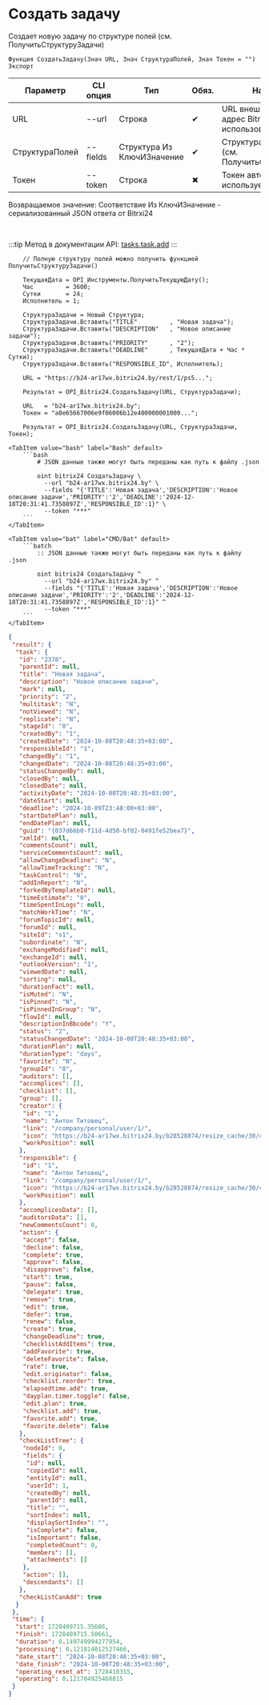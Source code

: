 ﻿---
sidebar_position: 3
---


# Создать задачу
 Создает новую задачу по структуре полей (см. ПолучитьСтруктуруЗадачи)



`Функция СоздатьЗадачу(Знач URL, Знач СтруктураПолей, Знач Токен = "") Экспорт`

  | Параметр | CLI опция | Тип | Обяз. | Назначение |
  |-|-|-|-|-|
  | URL | --url | Строка | &#x2714; | URL внешнего вебхука или адрес Bitrix24 при использовании токена |
  | СтруктураПолей | --fields | Структура Из КлючИЗначение | &#x2714; | Структура полей задачи (см. ПолучитьСтруктуруЗадачи) |
  | Токен | --token | Строка | &#x2716; | Токен авторизации, если используется не вебхук |

  
  Возвращаемое значение:   Соответствие Из КлючИЗначение - сериализованный JSON ответа от Bitrxi24

<br/>

:::tip
Метод в документации API: [tasks.task.add](https://dev.1c-bitrix.ru/rest_help/tasks/task/tasks/tasks_task_add.php)
:::
<br/>



```bsl title="Пример использования для 1С:Предприятие/OneScript"
    // Полную структуру полей можно получить функцией ПолучитьСтруктуруЗадачи()

    ТекущаяДата = OPI_Инструменты.ПолучитьТекущуюДату();
    Час         = 3600;
    Сутки       = 24;
    Исполнитель = 1;

    СтруктураЗадачи = Новый Структура;
    СтруктураЗадачи.Вставить("TITLE"         , "Новая задача");
    СтруктураЗадачи.Вставить("DESCRIPTION"   , "Новое описание задачи");
    СтруктураЗадачи.Вставить("PRIORITY"      , "2");
    СтруктураЗадачи.Вставить("DEADLINE"      , ТекущаяДата + Час * Сутки);
    СтруктураЗадачи.Вставить("RESPONSIBLE_ID", Исполнитель);

    URL = "https://b24-ar17wx.bitrix24.by/rest/1/ps5...";

    Результат = OPI_Bitrix24.СоздатьЗадачу(URL, СтруктураЗадачи);

    URL   = "b24-ar17wx.bitrix24.by";
    Токен = "a8e65667006e9f06006b12e400000001000...";

    Результат = OPI_Bitrix24.СоздатьЗадачу(URL, СтруктураЗадачи, Токен);
```
    

 <Tabs>
  
    <TabItem value="bash" label="Bash" default>
        ```bash
            # JSON данные также могут быть переданы как путь к файлу .json
            
            oint bitrix24 СоздатьЗадачу \
              --url "b24-ar17wx.bitrix24.by" \
              --fields "{'TITLE':'Новая задача','DESCRIPTION':'Новое описание задачи','PRIORITY':'2','DEADLINE':'2024-12-18T20:31:41.7358897Z','RESPONSIBLE_ID':1}" \
              --token "***"
        ```
    </TabItem>
  
    <TabItem value="bat" label="CMD/Bat" default>
        ```batch
            :: JSON данные также могут быть переданы как путь к файлу .json
            
            oint bitrix24 СоздатьЗадачу ^
              --url "b24-ar17wx.bitrix24.by" ^
              --fields "{'TITLE':'Новая задача','DESCRIPTION':'Новое описание задачи','PRIORITY':'2','DEADLINE':'2024-12-18T20:31:41.7358897Z','RESPONSIBLE_ID':1}" ^
              --token "***"
        ```
    </TabItem>
</Tabs>


```json title="Результат"
{
 "result": {
  "task": {
   "id": "2378",
   "parentId": null,
   "title": "Новая задача",
   "description": "Новое описание задачи",
   "mark": null,
   "priority": "2",
   "multitask": "N",
   "notViewed": "N",
   "replicate": "N",
   "stageId": "0",
   "createdBy": "1",
   "createdDate": "2024-10-08T20:48:35+03:00",
   "responsibleId": "1",
   "changedBy": "1",
   "changedDate": "2024-10-08T20:48:35+03:00",
   "statusChangedBy": null,
   "closedBy": null,
   "closedDate": null,
   "activityDate": "2024-10-08T20:48:35+03:00",
   "dateStart": null,
   "deadline": "2024-10-09T23:48:00+03:00",
   "startDatePlan": null,
   "endDatePlan": null,
   "guid": "{037d66b0-f11d-4d50-bf02-0491fe52bea7}",
   "xmlId": null,
   "commentsCount": null,
   "serviceCommentsCount": null,
   "allowChangeDeadline": "N",
   "allowTimeTracking": "N",
   "taskControl": "N",
   "addInReport": "N",
   "forkedByTemplateId": null,
   "timeEstimate": "0",
   "timeSpentInLogs": null,
   "matchWorkTime": "N",
   "forumTopicId": null,
   "forumId": null,
   "siteId": "s1",
   "subordinate": "N",
   "exchangeModified": null,
   "exchangeId": null,
   "outlookVersion": "1",
   "viewedDate": null,
   "sorting": null,
   "durationFact": null,
   "isMuted": "N",
   "isPinned": "N",
   "isPinnedInGroup": "N",
   "flowId": null,
   "descriptionInBbcode": "Y",
   "status": "2",
   "statusChangedDate": "2024-10-08T20:48:35+03:00",
   "durationPlan": null,
   "durationType": "days",
   "favorite": "N",
   "groupId": "0",
   "auditors": [],
   "accomplices": [],
   "checklist": [],
   "group": [],
   "creator": {
    "id": "1",
    "name": "Антон Титовец",
    "link": "/company/personal/user/1/",
    "icon": "https://b24-ar17wx.bitrix24.by/b28528874/resize_cache/30/c0120a8d7c10d63c83e32398d1ec4d9e/main/d7e/d7e99cf556e4ab676463dae2c00ddfbb/a7e0af6899300e3c684caeca5c334d81.jpg",
    "workPosition": null
   },
   "responsible": {
    "id": "1",
    "name": "Антон Титовец",
    "link": "/company/personal/user/1/",
    "icon": "https://b24-ar17wx.bitrix24.by/b28528874/resize_cache/30/c0120a8d7c10d63c83e32398d1ec4d9e/main/d7e/d7e99cf556e4ab676463dae2c00ddfbb/a7e0af6899300e3c684caeca5c334d81.jpg",
    "workPosition": null
   },
   "accomplicesData": [],
   "auditorsData": [],
   "newCommentsCount": 0,
   "action": {
    "accept": false,
    "decline": false,
    "complete": true,
    "approve": false,
    "disapprove": false,
    "start": true,
    "pause": false,
    "delegate": true,
    "remove": true,
    "edit": true,
    "defer": true,
    "renew": false,
    "create": true,
    "changeDeadline": true,
    "checklistAddItems": true,
    "addFavorite": true,
    "deleteFavorite": false,
    "rate": true,
    "edit.originator": false,
    "checklist.reorder": true,
    "elapsedtime.add": true,
    "dayplan.timer.toggle": false,
    "edit.plan": true,
    "checklist.add": true,
    "favorite.add": true,
    "favorite.delete": false
   },
   "checkListTree": {
    "nodeId": 0,
    "fields": {
     "id": null,
     "copiedId": null,
     "entityId": null,
     "userId": 1,
     "createdBy": null,
     "parentId": null,
     "title": "",
     "sortIndex": null,
     "displaySortIndex": "",
     "isComplete": false,
     "isImportant": false,
     "completedCount": 0,
     "members": [],
     "attachments": []
    },
    "action": [],
    "descendants": []
   },
   "checkListCanAdd": true
  }
 },
 "time": {
  "start": 1728409715.35686,
  "finish": 1728409715.50661,
  "duration": 0.149749994277954,
  "processing": 0.121814012527466,
  "date_start": "2024-10-08T20:48:35+03:00",
  "date_finish": "2024-10-08T20:48:35+03:00",
  "operating_reset_at": 1728410315,
  "operating": 0.121784925460815
 }
}
```
